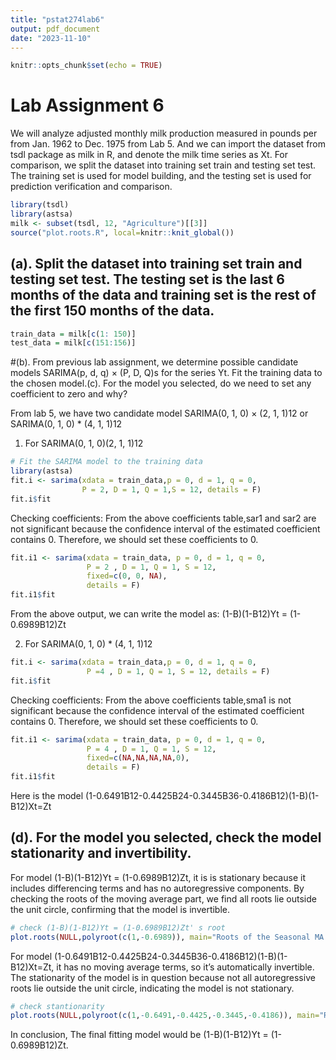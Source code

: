 ```yaml
---
title: "pstat274lab6"
output: pdf_document
date: "2023-11-10"
---
```


```r
knitr::opts_chunk$set(echo = TRUE)
```

# Lab Assignment 6
We will analyze adjusted monthly milk production measured in pounds per from Jan. 1962 to Dec. 1975 from Lab 5. And we can import the dataset from tsdl package as milk in R, and denote the milk time series as Xt. For comparison, we split the dataset into training set train and testing set test. The training set is used for model building, and the testing set is used for prediction verification and comparison.
```r
library(tsdl)
library(astsa)
milk <- subset(tsdl, 12, "Agriculture")[[3]]
source("plot.roots.R", local=knitr::knit_global())
```

## (a). Split the dataset into training set train and testing set test. The testing set is the last 6 months of the data and training set is the rest of the first 150 months of the data.
```r
train_data = milk[c(1: 150)]
test_data = milk[c(151:156)]
```

#(b). From previous lab assignment, we determine possible candidate models SARIMA(p, d, q) × (P, D, Q)s for the series Yt. Fit the training data to the chosen model.(c). For the model you selected, do we need to set any coefficient to zero and why? 

From lab 5, we have two candidate model SARIMA(0, 1, 0) × (2, 1, 1)12 or SARIMA(0, 1, 0) * (4, 1, 1)12

1. For SARIMA(0, 1, 0)(2, 1, 1)12
```r
# Fit the SARIMA model to the training data
library(astsa)
fit.i <- sarima(xdata = train_data,p = 0, d = 1, q = 0,
                P = 2, D = 1, Q = 1,S = 12, details = F)
fit.i$fit
```
Checking coefficients: From the above coefficients table,sar1 and sar2 are not significant because the confidence interval of the estimated coefficient contains 0. Therefore, we should set these coefficients to 0.
```r
fit.i1 <- sarima(xdata = train_data, p = 0, d = 1, q = 0,
                 P = 2 , D = 1, Q = 1, S = 12, 
                 fixed=c(0, 0, NA),
                 details = F)
fit.i1$fit
```
From the above output, we can write the model as: (1-B)(1-B12)Yt = (1-0.6989B12)Zt

2. For SARIMA(0, 1, 0) * (4, 1, 1)12
```r
fit.i <- sarima(xdata = train_data,p = 0, d = 1, q = 0,
                 P =4 , D = 1, Q = 1, S = 12, details = F)
fit.i$fit
```
Checking coefficients: From the above coefficients table,sma1 is not significant because the confidence interval of the estimated coefficient contains 0. Therefore, we should set these coefficients to 0.
```r
fit.i1 <- sarima(xdata = train_data, p = 0, d = 1, q = 0,
                 P = 4 , D = 1, Q = 1, S = 12, 
                 fixed=c(NA,NA,NA,NA,0),
                 details = F)
fit.i1$fit
```
Here is the model (1-0.6491B12-0.4425B24-0.3445B36-0.4186B12)(1-B)(1-B12)Xt=Zt

## (d). For the model you selected, check the model stationarity and invertibility.
For model (1-B)(1-B12)Yt = (1-0.6989B12)Zt, it is is stationary because it includes differencing terms and has no autoregressive components. By checking the roots of the moving average part, we find all roots lie outside the unit circle, confirming that the model is invertible. 
```r
# check (1-B)(1-B12)Yt = (1-0.6989B12)Zt' s root
plot.roots(NULL,polyroot(c(1,-0.6989)), main="Roots of the Seasonal MA Part")
```
For model (1-0.6491B12-0.4425B24-0.3445B36-0.4186B12)(1-B)(1-B12)Xt=Zt, it has no moving average terms, so it's automatically invertible. The stationarity of the model is in question because not all autoregressive roots lie outside the unit circle, indicating the model is not stationary. 
```r
# check stantionarity
plot.roots(NULL,polyroot(c(1,-0.6491,-0.4425,-0.3445,-0.4186)), main="Roots of the Seasonal MA Part")
```

In conclusion, The final fitting model would be (1-B)(1-B12)Yt = (1-0.6989B12)Zt.
